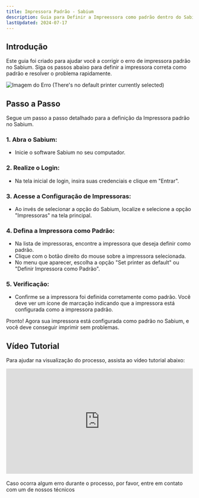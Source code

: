 ```yaml
---
title: Impressora Padrão - Sabium
description: Guia para Definir a Impreessora como padrão dentro do Sabium.
lastUpdated: 2024-07-17
---
```




## Introdução
Este guia foi criado para ajudar você a corrigir o erro de impressora padrão no Sabium. Siga os passos abaixo para definir a impressora correta como padrão e resolver o problema rapidamente.

<img src="https://www.imghippo.com/files/936Iq1721665090.png" alt="Imagem do Erro (There's no default printer currently selected)" border="0"/>

## Passo a Passo
Segue um passo a passo detalhado para a definição da Impressora padrão no Sabium.

### 1. Abra o Sabium:
   - Inicie o software Sabium no seu computador.

### 2. Realize o Login:
   - Na tela inicial de login, insira suas credenciais e clique em "Entrar".

### 3. Acesse a Configuração de Impressoras:
   - Ao invés de selecionar a opção do Sabium, localize e selecione a opção "Impressoras" na tela principal.

### 4. Defina a Impressora como Padrão:
   - Na lista de impressoras, encontre a impressora que deseja definir como padrão.
   - Clique com o botão direito do mouse sobre a impressora selecionada.
   - No menu que aparecer, escolha a opção "Set printer as default" ou "Definir Impressora como Padrão".

### 5. Verificação:
   - Confirme se a impressora foi definida corretamente como padrão. Você deve ver um ícone de marcação indicando que a impressora está configurada como a impressora padrão.

Pronto! Agora sua impressora está configurada como padrão no Sabium, e você deve conseguir imprimir sem problemas.

## Vídeo Tutorial

Para ajudar na visualização do processo, assista ao vídeo tutorial abaixo:

<div style="position:relative;padding-bottom:56.25%;height:0;overflow:hidden;"> <iframe style="width:100%;height:100%;position:absolute;left:0px;top:0px;overflow:hidden" frameborder="0" type="text/html" src="https://www.dailymotion.com/embed/video/kdfOsp8aarOuorB5Rky" width="100%" height="100%" allowfullscreen title="Dailymotion Video Player" > </iframe> </div>

<br />

<Aside type="tip">
  Caso ocorra algum erro durante o processo, por favor, entre em contato com um
  de nossos técnicos
</Aside>
